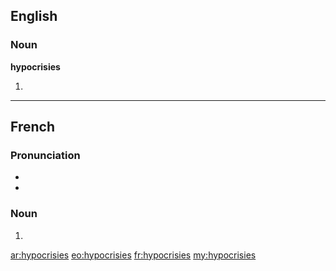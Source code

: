 ==English==

===Noun===
'''hypocrisies'''

# {{plural of|hypocrisy}}

----

==French==

===Pronunciation===
* {{IPA|/i.pɔ.kʁi.zi/|lang=fr}}
* {{homophones|hypocrisie}}

===Noun===
{{infl|fr|plural}} {{f|p}}

# {{plural of|hypocrisie|lang=fr}}

[[ar:hypocrisies]]
[[eo:hypocrisies]]
[[fr:hypocrisies]]
[[my:hypocrisies]]